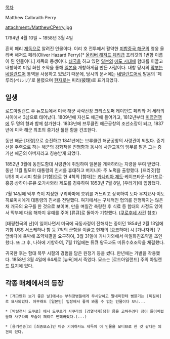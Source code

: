[[목차]]

Matthew Calbraith Perry

attachment:/MatthewCPerry.jpg

1794년 4월 10일 ~ 1858년 3월 4일

흔히 페리 [[제독]]으로 알려진 인물이다. 이리 호 전투에서 활약한 [[미합중국 해군]]의 영웅 올리버 해저드 페리(Oliver Hazard Perry)[* [[올리버 해저드 페리급]] 프리깃의 1번함 이름이 된 인물이다.] 제독의 동생이다. [[쇄국]]을 하고 있던 [[일본]]의 [[에도 시대]]에 함대를 이끌고 내항하여 미일 화친 조약을 통해 [[일본]]을 개항하게끔 만든 사람이다. 내항 당시의 [[막부]]는 [[네덜란드어]] 통역을 사용하고 있었기 때문에, 당시의 문서에는 [[네덜란드어]]식 발음의 '페루리(ペルリ)'로 불렸으며 [[한자]]로는 피리(彼理)로 표기되었다.

== 일생 ==
로드아일랜드 주 뉴포트에서 미국 해군 사략선장 크리스토퍼 레이먼드 페리와 처 세라의 사이에서 3남으로 태어났다. 1809년에 자신도 해군에 들어가고, 1812년부터 [[미영전쟁]]에 두 명의 형과 함께 참가한다. 1833년에 브루클린 해군공창의 조선소장이 되고, 1837년에 미국 해군 최초의 증기선 풀턴 함을 건조한다.

동년 해군 [대령]으로 승진하고 1841년에는 브루클린 해군공창의 사령관이 되었다. 증기선을 주력으로 하는 해군의 강화책을 진행함과 동시에 사관교육의 임무를 맡은 그는 증기선 해군의 아버지라고 칭송받게 되었다.

1852년 3월에 동인도함대 사령관에 취임하여 일본을 개국하라는 지령을 부여 받았다. 동년 11월 필모어 대통령의 친서를 휴대하고 버지니아 주 노퍽을 출항했다. [프리깃]함 USS 미시시피 함을 [기함]으로 한 4척의 [함대]는 [[카나리아 제도]]·케이프타운·싱가포르·홍콩·상하이·류큐·오가사와라 제도를 경유하여 1853년 7월 8일, [우라가]에 입항했다.

7월 14일에 막부 측이 지정한 구리하마에 호위를 거느리고 상륙하여 도다 우지요시·이도 히로미치에게 대통령의 친서를 전달했다. 여기에서는 구체적인 협의를 진행하지는 않은 채 개국의 요구를 한 것으로 보이며, 만을 며칠간 측량한 후 식료 등 함대의 사정도 있어서 막부에 다음 해까지 유예를 주어 [류큐]로 돌아가 기항했다. ([[쿠로후네 사건]] 참조)

[태평천국의 난]이 일어나면서 미국에 극동사정이 전해지는 중이던 1854년 2월 13일에 기함 USS 서스케하나 함 등 7척의 군함을 이끌고 현재의 [요코하마] 시 [가나자와] 구 앞바다에 육박해 조약체결을 요구하여, 3월 31일에 가나가와에서 미일화친조약을 조인했다. 또 그 후, 나하에 기항하여, 7월 11일에는 류큐 왕국과도 미류수호조약을 체결했다.

귀국한 후는 함대 복무 시절의 경험을 담은 원정기 등을 썼다. 만년에는 가발을 착용했다. 1858년 3월 4일에 64세로 [뉴욕]에서 죽었다. 묘소는 [로드아일랜드] 주의 아일랜드 묘지에 있다.


== 각종 매체에서의 등장 ==
 * [개그만화 보기 좋은 날]에서는 부하장병들에게 무시당하고 딸내미한테 삥뜯기는 [찌질이]로 묘사되었다. 아무래도 [일본인] 입장에서 좋게 봐줄 수 없는 인물이다 보니...

 * [박살천사 도쿠로] 에서 도쿠로가 사쿠라의 [검열삭제]당한 몸을 고쳐주려다 잠이 들어버렸을때 사쿠라의 모습이 페리로 변해버렸다.(...)

 * [용기전승]의 [최종보스]인 마슈 기어하자드 제독이 이 인물을 모티브로 한 것 같다는 의견이 있다.

